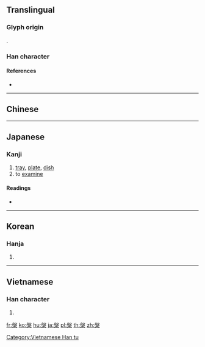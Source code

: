 {{also|盘}}
==Translingual==

===Glyph origin===
{{Han etym}}
{{Han compound|般|木|t2=wood|c1=p|c2=s|ls=psc}}.

===Han character===
{{Han char|rn=75|rad=木|as=10|sn=14|four=27904|canj=HED,XHED|ids=⿱般木}}

====References====
* {{Han ref|kx=0545.200|dkj=15303|dj=0933.090|hdz=21265.080|uh=69C3|ud=27075|bh=BA6E|bd=47726}}

----

==Chinese==
{{zh-see|盤|v}}

----

==Japanese==

===Kanji===
{{ja-kanji|grade=|rs=木10}}

# [[tray]], [[plate]], [[dish]]
# to [[examine]]

====Readings====
* {{ja-readings|kanon=[[はん]] (han)|goon=[[ばん]] (ban)|kun=[[たらい]] (tarai)}}

----

==Korean==

===Hanja===
{{ko-hanja|hangeul=반|eumhun=|rv=ban|mr=pan|y=pan}}

# {{defn|lang=ko|sort=木10}}

----

==Vietnamese==

===Han character===
{{vi-readings|rs=木10| hanviet = bàn}}

# {{defn|lang=vi|sort=木10}}

[[Category:Vietnamese Han tu]]

[[fr:槃]]
[[ko:槃]]
[[hu:槃]]
[[ja:槃]]
[[pl:槃]]
[[th:槃]]
[[zh:槃]]